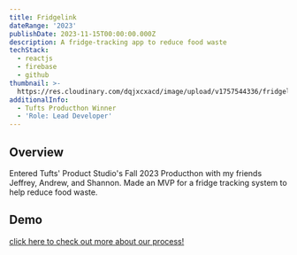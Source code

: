 ```yaml
---
title: Fridgelink
dateRange: '2023'
publishDate: 2023-11-15T00:00:00.000Z
description: A fridge-tracking app to reduce food waste
techStack:
  - reactjs
  - firebase
  - github
thumbnail: >-
  https://res.cloudinary.com/dqjxcxacd/image/upload/v1757544336/fridgelink_i9snap.png
additionalInfo:
  - Tufts Producthon Winner
  - 'Role: Lead Developer'
---
```


## Overview

Entered Tufts' Product Studio's Fall 2023 Producthon with my friends Jeffrey,
Andrew, and Shannon. Made an MVP for a fridge tracking system to help reduce
food waste.

## Demo

[click here to check out more about our process!](https://devpost.com/software/myvoterinfo)
